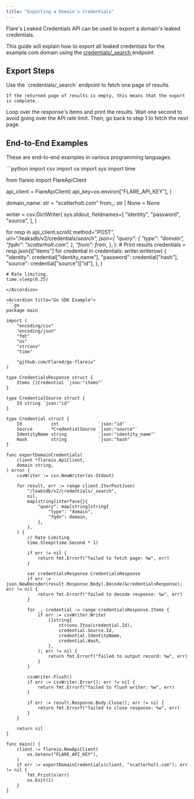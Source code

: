 ```yaml
---
title: "Exporting a Domain's Credentials"
---
```



Flare's Leaked Credentials API can be used to export a domain's leaked credentials.

This guide will explain how to export all leaked credentials for the example.com domain using the
[credentials/_search <Icon icon="code" size={16} />](/api-reference/leaksdb/endpoints/post-credentials-search)
endpoint.


## Export Steps

<Steps>

  <Step title="Fetch one page of results">
    Use the `credentials/_search` endpoint to fetch one page of results.

    If the returned page of results is empty, this means that the export is complete.
  </Step>

  <Step title="Print the results">
    Loop over the response's items and print the results.
  </Step>

  <Step title="Ratelimit and go to step 1">
      Wait one second to avoid going over the API rate limit. Then, go back to step 1 to fetch the next page.
  </Step>

</Steps>


## End-to-End Examples

These are end-to-end examples in various programming languages.

<AccordionGroup>

<Accordion title="Python SDK Example">
```python
import csv
import os
import sys
import time

from flareio import FlareApiClient


api_client = FlareApiClient(
    api_key=os.environ["FLARE_API_KEY"],
)

domain_name: str = "scatterholt.com"
from_: str | None = None

writer = csv.DictWriter(
    sys.stdout,
    fieldnames=[
        "identity",
        "password",
        "source",
    ],
)

for resp in api_client.scroll(
    method="POST",
    url="/leaksdb/v2/credentials/_search",
    json={
        "query": {
            "type": "domain",
            "fqdn": "scatterholt.com",
        },
        "from": from_,
    },
):
    # Print results
    credentials = resp.json()["items"]
    for credential in credentials:
        writer.writerow(
            {
                "identity": credential["identity_name"],
                "password": credential["hash"],
                "source": credential["source"]["id"],
            },
        )

    # Rate limiting.
    time.sleep(0.25)
```
</Accordion>

<Accordion title="Go SDK Example">
```go
package main

import (
	"encoding/csv"
	"encoding/json"
	"fmt"
	"os"
	"strconv"
	"time"

	"github.com/Flared/go-flareio"
)

type CredentialsResponse struct {
	Items []Credential `json:"items"`
}

type CredentialSource struct {
	Id string `json:"id"`
}

type Credential struct {
	Id           int               `json:"id"`
	Source       *CredentialSource `json:"source"`
	IdentityName string            `json:"identity_name"`
	Hash         string            `json:"hash"`
}

func exportDomainCredentials(
	client *flareio.ApiClient,
	domain string,
) error {
	csvWriter := csv.NewWriter(os.Stdout)

	for result, err := range client.IterPostJson(
		"/leaksdb/v2/credentials/_search",
		nil,
		map[string]interface{}{
			"query": map[string]string{
				"type": "domain",
				"fqdn": domain,
			},
		},
	) {
		// Rate Limiting
		time.Sleep(time.Second * 1)

		if err != nil {
			return fmt.Errorf("failed to fetch page: %w", err)
		}

		var credentialsResponse CredentialsResponse
		if err := json.NewDecoder(result.Response.Body).Decode(&credentialsResponse); err != nil {
			return fmt.Errorf("failed to decode response: %w", err)
		}

		for _, credential := range credentialsResponse.Items {
			if err := csvWriter.Write(
				[]string{
					strconv.Itoa(credential.Id),
					credential.Source.Id,
					credential.IdentityName,
					credential.Hash,
				},
			); err != nil {
				return fmt.Errorf("failed to output record: %w", err)
			}
		}

		csvWriter.Flush()
		if err := csvWriter.Error(); err != nil {
			return fmt.Errorf("failed to flush writer: %w", err)
		}

		if err := result.Response.Body.Close(); err != nil {
			return fmt.Errorf("failed to close response: %w", err)
		}
	}

	return nil
}

func main() {
	client := flareio.NewApiClient(
		os.Getenv("FLARE_API_KEY"),
	)
	if err := exportDomainCredentials(client, "scatterholt.com"); err != nil {
		fmt.Println(err)
		os.Exit(1)
	}
}
```
</Accordion>

</AccordionGroup>
